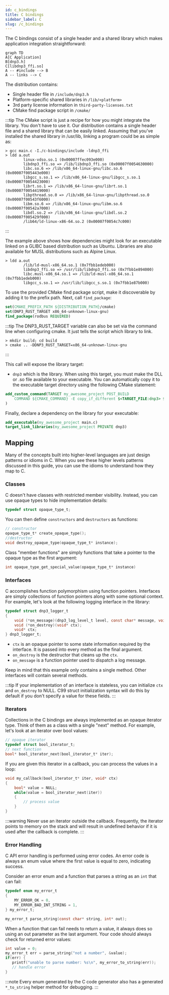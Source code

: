 ```yaml
---
id: c_bindings
title: C bindings
sidebar_label: C
slug: /c_bindings
---
```



The C bindings consist of a single header and a shared library which makes application integration straightforward:

```mermaid
graph TD
A[C Application]
B[dnp3.h]
C[libdnp3_ffi.so]
A -- #include --> B
A -- links --> C
```

The distribution contains:

* Single header file in `/include/dnp3.h`
* Platform-specific shared libraries in `/lib/<platform>`
* 3rd party license information in `third-party-licenses.txt`
* CMake find package script in `/cmake/`

:::tip
The CMake script is just a recipe for how you might integrate the library. You don't have to use it. Our distribution contains a single header file
and a shared library that can be easily linked. Assuming that you've installed the shared library in /usr/lib, linking a program could be as simple
as:

```
> gcc main.c -I./c-bindings/include -ldnp3_ffi
> ldd a.out
        linux-vdso.so.1 (0x00007ffec093e000)
        libdnp3_ffi.so => /lib/libdnp3_ffi.so (0x00007f0054630000)
        libc.so.6 => /lib/x86_64-linux-gnu/libc.so.6 (0x00007f005443e000)
        libgcc_s.so.1 => /lib/x86_64-linux-gnu/libgcc_s.so.1 (0x00007f0054423000)
        librt.so.1 => /lib/x86_64-linux-gnu/librt.so.1 (0x00007f0054419000)
        libpthread.so.0 => /lib/x86_64-linux-gnu/libpthread.so.0 (0x00007f00543f6000)
        libm.so.6 => /lib/x86_64-linux-gnu/libm.so.6 (0x00007f00542a7000)
        libdl.so.2 => /lib/x86_64-linux-gnu/libdl.so.2 (0x00007f005429f000)
        /lib64/ld-linux-x86-64.so.2 (0x00007f0054c7c000)
```
:::

The example above shows how dependencies might look for an executable linked on a GLIBC based distribution such as Ubuntu. Libraries are also available for MUSL
distributions such as Alpine Linux.

```
> ldd a.out
        /lib/ld-musl-x86_64.so.1 (0x7fbb1edeb000)
        libdnp3_ffi.so => /usr/lib/libdnp3_ffi.so (0x7fbb1e894000)
        libc.musl-x86_64.so.1 => /lib/ld-musl-x86_64.so.1 (0x7fbb1edeb000)
        libgcc_s.so.1 => /usr/lib/libgcc_s.so.1 (0x7fbb1e87b000)
```


To use the provided CMake find package script, make it discoverable by adding it to the prefix path. Next, call `find_package`:

```cmake
set(CMAKE_PREFIX_PATH ${DISTRIBUTION_PATH}/cmake)
set(DNP3_RUST_TARGET x86_64-unknown-linux-gnu)
find_package(rodbus REQUIRED)
```

:::tip
The DNP3_RUST_TARGET variable can also be set via the command line when configuring cmake. It just tells the script which library to link.

```
> mkdir build; cd build
> cmake .. -DDNP3_RUST_TARGET=x86_64-unknown-linux-gnu
```
:::

This call will expose the library target:

- `dnp3` which is the library. When using this target, you must make the DLL or .so file available to your executable. You can automatically copy it to the executable target directory using the following CMake
  statement:

```cmake
add_custom_command(TARGET my_awesome_project POST_BUILD 
    COMMAND ${CMAKE_COMMAND} -E copy_if_different $<TARGET_FILE:dnp3> $<TARGET_FILE_DIR:my_awesome_project>
)
```

Finally, declare a dependency on the library for your executable:

```cmake
add_executable(my_awesome_project main.c)
target_link_libraries(my_awesome_project PRIVATE dnp3)
```

## Mapping

Many of the concepts built into higher-level languages are just design patterns or idioms in C. When you see these higher levels patterns discussed in this guide, you can use the idioms to understand how they map to C.

### Classes

C doesn't have classes with restricted member visibility. Instead, you can use opaque types to hide implementation details:

```c
typedef struct opaque_type_t;
```

You can then define `constructors` and `destructors` as functions:

```c
// constructor
opaque_type_t* create_opaque_type();
//destructor
void destroy_opaque_type(opaque_type_t* instance);
```

Class "member functions" are simply functions that take a pointer to the opaque type as the first argument:

```c
int opaque_type_get_special_value(opaque_type_t* instance)
```

### Interfaces

C accomplishes function polymorphism using function pointers. Interfaces are simply collections of function pointers along with some optional context. For example, let's look at the following logging interface in the library:

```c
typedef struct dnp3_logger_t
{
    void (*on_message)(dnp3_log_level_t level, const char* message, void* ctx);
    void (*on_destroy)(void* ctx);
    void* ctx;
} dnp3_logger_t;
```

* `ctx` is an opaque pointer to some state information required by the interface. It is passed into every method as the final argument.
* `on_destroy` is the destructor that cleans up the `ctx`.
* `on_message` is a function pointer used to dispatch a log message.

Keep in mind that this example only contains a single method. Other interfaces will contain several methods.

:::tip
If your implementation of an interface is stateless, you can initialize `ctx` and `on_destroy` to NULL. C99 struct initialization syntax
will do this by default if you don't specify a value for these fields.
:::

### Iterators

Collections in the C bindings are always implemented as an opaque iterator type. Think of them as a class with a single "next" method. For example, let's look at an iterator over bool values:

```c
// opaque iterator
typedef struct bool_iterator_t;
// next function
bool* bool_iterator_next(bool_iterator_t* iter);
```

If you are given this iterator in a callback, you can process the values in a loop:

```c
void my_callback(bool_iterator_t* iter, void* ctx)
{
    bool* value = NULL;
    while(value = bool_iterator_next(iter))
    {
        // process value
    }
}
```

:::warning
Never use an iterator outside the callback. Frequently, the iterator points to memory on the stack and will result in undefined behavior if it is used after the callback is complete.
:::

### Error Handling

C API error handling is performed using error codes. An error code is always an enum value where the first value is equal to zero, indicating success.

Consider an error enum and a function that parses a string as an `int` that can fail:

```c
typedef enum my_error_t
{
    MY_ERROR_OK = 0,
    MY_ERROR_BAD_INT_STRING = 1,
} my_error_t;

my_error_t parse_string(const char* string, int* out);
```

When a function that can fail needs to return a value, it always does so using an out parameter as the last argument. Your code should always check for returned error values:

```c
int value = 0;
my_error_t err = parse_string("not a number", &value);
if(err) {
   printf("unable to parse number: %s\n", my_error_to_string(err));
   // handle error
}
```

:::note
Every enum generated by the C code generator also has a generated `*_to_string` helper method for debugging.
:::
